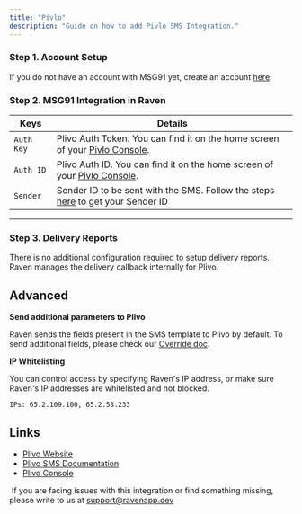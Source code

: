 ```yaml
---
title: "Pivlo"
description: "Guide on how to add Pivlo SMS Integration."
---
```


### Step 1. Account Setup

If you do not have an account with MSG91 yet, create an account
[here](https://console.plivo.com/accounts/register/).

### Step 2. MSG91 Integration in Raven

| Keys       | Details                                                                                                                                                      |
| ---------- | ------------------------------------------------------------------------------------------------------------------------------------------------------------ |
| `Auth Key` | Plivo Auth Token. You can find it on the home screen of your [Pivlo Console](https://console.plivo.com/accounts/login/?next=/dashboard/).                    |
| `Auth ID`  | Plivo Auth ID. You can find it on the home screen of your [Pivlo Console](https://console.plivo.com/accounts/login/?next=/dashboard/).                       |
| `Sender`   | Sender ID to be sent with the SMS. Follow the steps [here](https://support.plivo.com/hc/en-us/articles/360048268191--FAQ-on-Sender-ID) to get your Sender ID |

---

### Step 3. Delivery Reports

There is no additional configuration required to setup delivery reports. Raven
manages the delivery callback internally for Plivo.

## Advanced

**Send additional parameters to Plivo**

Raven sends the fields present in the SMS template to Plivo by default. To send
additional fields, please check our [Override doc](/sms/sms-template).

**IP Whitelisting**

You can control access by specifying Raven's IP address, or make sure Raven's IP
addresses are whitelisted and not blocked.

    IPs: 65.2.109.100, 65.2.58.233

## Links

- [Plivo Website](https://www.plivo.com/)
- [Plivo SMS Documentation](https://www.plivo.com/docs/sms/api/message/)
- [Plivo Console](https://console.plivo.com/accounts/login/)​

​<Info> If you are facing issues with this integration or find something
missing, please write to us at support@ravenapp.dev </Info>
